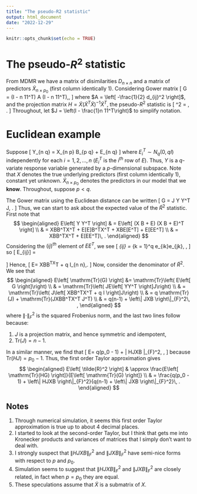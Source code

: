 ```yaml
---
title: "The pseudo-R2 statistic"
output: html_document
date: "2022-12-29"
---
```


```r
knitr::opts_chunk$set(echo = TRUE)
```

# The pseudo-$R^2$ statistic

From MDMR we have a matrix of disimilarities $D_{n \times n}$ and a matrix of predictors $\tilde{X}_{n \times p_0}$ (first column identically 1).  Considering Gower matrix
\[
  G = \left(I - \frac{1}n 11^T\right) A \left(I - \frac{1}n 11^T\right)\,, 
\]
where $A = \left[ -\frac{1}{2} d_{ij}^2 \right]$, and the projection matrix $H = \tilde{X}(\tilde{X}^T\tilde{X})^{-1}\tilde{X}^T$, the pseudo-$R^2$ statistic is
\[
  \tilde{R}^2 = \frac{\mathrm{Tr}(HG)}{\mathrm{Tr}(G)}\, .
\]
Throughout, let $J = \left(I - \frac{1}n 11^T\right)$ to simplify notation.

# Euclidean example

Suppose
\[
  Y_{n \times q} = X_{n \times p} B_{p \times q} + E_{n \times q}
\]
where $E_i^T \sim N_q(0, qI)$ independently for each $i = 1, 2, \dots, n$ ($E_i^T$ is the $i^{th}$ row of $E$).  Thus, $Y$ is a $q$-variate response variable generated by a $p$-dimensional subspace.  Note that $X$ denotes the true underlying predictors (first column identically 1), constant yet unknown. $\tilde{X}_{n \times p_0}$ denotes the predictors in our model that we **know**.  Throughout, suppose $p < q$.

The Gower matrix using the Euclidean distance can be written
\[
  G = J Y Y^T J\, .
\]
Thus, we can start to ask about the expected value of the $\tilde{R}^2$ statistic.  First note that
$$
  \begin{aligned}
    E\left[ Y Y^T \right] & = E\left[ (X B + E) (X B + E)^T \right] \\
      & = XBB^TX^T + E[E]B^TX^T + XBE[E^T] + E[EE^T] \\
      & = XBB^TX^T + E[EE^T]\, .
  \end{aligned}
$$
Considering the $(ij)^{th}$ element of $EE^T$, we see
\[
  \left[ EE^T \right]_{ij} = \sum_{k = 1}^q e_{ik}e_{jk}\, ,
\]
so
\[
  E\left[\left[ EE^T \right]_{ij}\right] = 
    \begin{cases}
      q & \text{ if } i = j\, ,\\
      0 & \text{ else.}
    \end{cases}
\]
Hence,
\[
   E\left[ Y Y^T \right] = XBB^TX^T + q I_{n \times n}\,.
\]
Now, consider the denominator of $\tilde{R}^2$.  We see that
$$
  \begin{aligned}
    E\left[ \mathrm{Tr}(G) \right] &= \mathrm{Tr}\left( E\left[ G \right]\right) \\
      & = \mathrm{Tr}\left( JE\left[ YY^T \right]J\right) \\
      & = \mathrm{Tr}\left( J\left[ XBB^TX^T + q I \right]J\right) \\
      & = q \mathrm{Tr}(J) + \mathrm{Tr}(JXBB^TX^T J^T) \\
      & = q(n-1) + \left\| JXB \right\|_{F}^2\, ,
  \end{aligned}
$$
where $\left\| \cdot \right\|_{F}^2$ is the squared Frobenius norm, and the last two lines follow because:

1. $J$ is a projection matrix, and hence symmetric and idempotent,
2. $\mathrm{Tr}(J) = n-1$.

In a similar manner, we find that
\[
  E\left[ \mathrm{Tr}(HG) \right] = q(p_0 - 1) + \left\| HJXB \right\|_{F}^2\, ,
\]
because $\mathrm{Tr}(HJ) = p_0 - 1$.  Thus, the first order Taylor approximation gives
$$
  \begin{aligned}
    E\left[ \tilde{R}^2 \right] & \approx \frac{E\left[ \mathrm{Tr}(HG) \right]}{E\left[ \mathrm{Tr}(G) \right]} \\
      & = \frac{q(p_0 - 1) + \left\| HJXB \right\|_{F}^2}{q(n-1) + \left\| JXB \right\|_{F}^2}\, .
  \end{aligned}
$$

## Notes

1. Through numerical simulation, it seems this first order Taylor approximation is true up to about 4 decimal places.
2. I started to look at the second-order Taylor, but I think that gets me into Kronecker products and variances of matrices that I simply don't want to deal with.
3. I strongly suspect that $\left\| HJXB \right\|_{F}^2$ and $\left\| JXB \right\|_{F}^2$ have semi-nice forms with respect to $p$ and $p_0$.
4. Simulation seems to suggest that $\left\| HJXB \right\|_{F}^2$ and $\left\| JXB \right\|_{F}^2$ are closely related, in fact when $p = p_0$ they are equal.
5. These speculations assume that $\tilde{X}$ is a submatrix of $X$.

